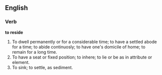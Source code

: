 ==English==

===Verb===

'''to reside'''

#To dwell permanently or for a considerable time; to have a settled abode for a time; to abide continuosly; to have one's domicile of home; to remain for a long time.
#To have a seat or fixed position; to inhere; to lie or be as in attribute or element.
#To sink; to settle, as sediment.